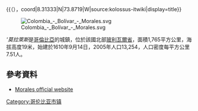 {{（{{lang-es|Morales}}），coord|8.31333|N|73.8719|W|source:kolossus-itwiki|display=title}}

[[Image:Colombia_-_Bolívar_-_Morales.svg|right]]

'''莫拉萊斯''是[[哥倫比亞|哥倫比亞]]的城鎮，位於該國北部[[玻利瓦爾省|玻利瓦爾省]]，面積1,765平方公里，海拔高度19米，始建於1610年9月14日，2005年人口13,254，人口密度每平方公里7.51人。

==參考資料==
*{{es icon}} [https://archive.is/20121129001140/http://morales-bolivar.gov.co/nuestromunicipio.shtml?apc=m-y1--&m=f Morales official website]

{{Colombia-geo-stub}}
[[Category:哥伦比亚市镇|Category:哥伦比亚市镇]]